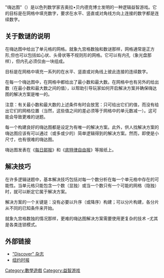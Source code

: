 {{unreferenced|time=2014-05-31T14:00:27+00:00}}
{{Multiple image|direction=vertical|align=right|image1=Hidato-Puzzle.svg|image2=Hidato-Solution.svg|width=250|caption1=嗨达图...|caption2=... 解}}

"嗨达图"（{{lang-en|Hidato}}）是以色列数学家吉奥拉•贝内德克博士发明的一种逻辑益智游戏。它的目标是在网格中填充数字，要求在水平、竖直或对角线方向上连接的数字都是连续数字。

==关于数谜的说明==
 
在嗨达图中给出了单元格的网格。就象九宫格数独和数谜那样，网格通常是正方形,但也可以包括如心状、头骨状等不规则形的网格。它可以有内孔（象光盘那样），但内孔必须仅由一块组成。

目标是在网格中填充一系列的在水平、竖直或对角线上彼此连接的连续数字。

在每一个嗨达图中，在网格中都给出了最小数和最大数。在网格中也有另外的给出数（在最小数和最大数之间的值），以帮助引导玩家如何开启解决方案并确保嗨达图的解决方案是唯一的。

注意：有关最小数和最大数的上述条件有时会放宽：只可给出它们的值，而没有给出它们的网格位置（当然，这些值之间的差必须等于网格中的单元数减一）。这可能会导致更难的谜题。

每一个构建良好的嗨达图都是设定为有唯一的解决方案。此外，供人找解决方案的嗨达图应该有可以通过（或多或少的）简单逻辑得到的解决方案。然而，即使是小尺寸，也有很难的嗨达图。

嗨达图发表在《[[每日邮报|每日邮报]]》和《[[底特律自由报|底特律自由报]]》等报纸上。

==解决技巧==

在许多逻辑谜题中，基本解决技巧包括对每一个数分析在每一个单元格中存在的可能性。当单元格只能包含一个数（显独）或当一个数只有一个可能的网格（隐独）时，就可以断定它属于解决方案。

解决方案的一个关键是：没有必要以升序（或降序）构建；可以分片构建，各分片从不同的已知条件来开始。

就象九宫格数独的情况那样，更难的嗨达图解决方案需要使用更复杂的技术 –尤其是各类连锁模式。

== 外部链接 ==
* [https://web.archive.org/web/20140531174246/http://discover.coverleaf.com/discovermagazine/200811/?pg=78#pg78  "Discover" 杂志 ]
* [http://wordplay.blogs.nytimes.com/2014/02/03/hidato/  纽约时报]{{Wayback|url=http://wordplay.blogs.nytimes.com/2014/02/03/hidato/ |date=20190930143832 }}

{{數學邏輯遊戲}}

[[Category:數學遊戲|Category:數學遊戲]]
[[Category:益智游戏|Category:益智游戏]]